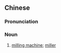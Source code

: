 {{also|銑牀|铣床}}
==Chinese==
{{zh-forms|s=铣床|t2=銑牀}}

===Pronunciation===
{{zh-pron
|m=銑chuáng
|c=sin2 cong4
|mn=qz,xm,zz:sián-chhn̂g
|cat=n
}}

===Noun===
{{zh-noun}}

# [[milling machine]]; [[miller]]